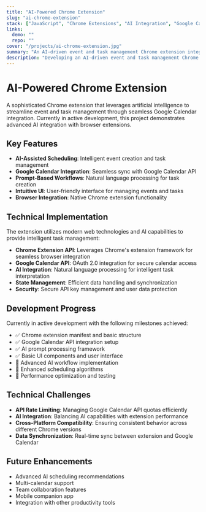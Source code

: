 ```yaml
---
title: "AI-Powered Chrome Extension"
slug: "ai-chrome-extension"
stack: ["JavaScript", "Chrome Extensions", "AI Integration", "Google Calendar API"]
links:
  demo: ""
  repo: ""
cover: "/projects/ai-chrome-extension.jpg"
summary: "An AI-driven event and task management Chrome extension integrated with Google Calendar for intelligent scheduling."
description: "Developing an AI-driven event and task management Chrome extension integrated with Google Calendar. Built intuitive UI components, AI-assisted workflows, and prompt-based scheduling features for enhanced productivity."
---
```


# AI-Powered Chrome Extension

A sophisticated Chrome extension that leverages artificial intelligence to streamline event and task management through seamless Google Calendar integration. Currently in active development, this project demonstrates advanced AI integration with browser extensions.

## Key Features

- **AI-Assisted Scheduling**: Intelligent event creation and task management
- **Google Calendar Integration**: Seamless sync with Google Calendar API
- **Prompt-Based Workflows**: Natural language processing for task creation
- **Intuitive UI**: User-friendly interface for managing events and tasks
- **Browser Integration**: Native Chrome extension functionality

## Technical Implementation

The extension utilizes modern web technologies and AI capabilities to provide intelligent task management:

- **Chrome Extension API**: Leverages Chrome's extension framework for seamless browser integration
- **Google Calendar API**: OAuth 2.0 integration for secure calendar access
- **AI Integration**: Natural language processing for intelligent task interpretation
- **State Management**: Efficient data handling and synchronization
- **Security**: Secure API key management and user data protection

## Development Progress

Currently in active development with the following milestones achieved:

- ✅ Chrome extension manifest and basic structure
- ✅ Google Calendar API integration setup
- ✅ AI prompt processing framework
- ✅ Basic UI components and user interface
- 🔄 Advanced AI workflow implementation
- 🔄 Enhanced scheduling algorithms
- 🔄 Performance optimization and testing

## Technical Challenges

- **API Rate Limiting**: Managing Google Calendar API quotas efficiently
- **AI Integration**: Balancing AI capabilities with extension performance
- **Cross-Platform Compatibility**: Ensuring consistent behavior across different Chrome versions
- **Data Synchronization**: Real-time sync between extension and Google Calendar

## Future Enhancements

- Advanced AI scheduling recommendations
- Multi-calendar support
- Team collaboration features
- Mobile companion app
- Integration with other productivity tools
